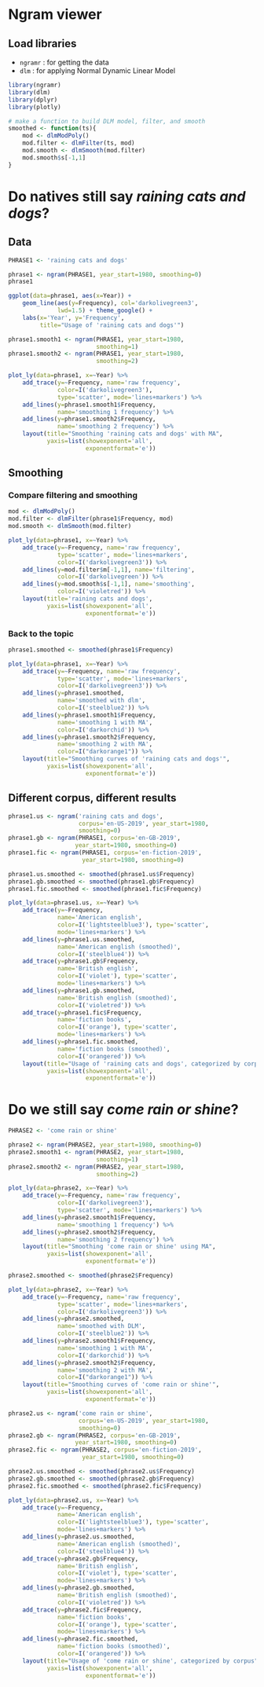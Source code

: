 # Ngram viewer

## Load libraries

-   `ngramr` : for getting the data
-   `dlm` : for applying Normal Dynamic Linear Model

```{r load libraries}
library(ngramr)
library(dlm)
library(dplyr)
library(plotly)
```

```{r custom function}
# make a function to build DLM model, filter, and smooth
smoothed <- function(ts){
    mod <- dlmModPoly()
    mod.filter <- dlmFilter(ts, mod)
    mod.smooth <- dlmSmooth(mod.filter)
    mod.smooth$s[-1,1]
}
```

# Do natives still say *raining cats and dogs*?

## Data

```{r}
PHRASE1 <- 'raining cats and dogs'
```

```{r}
phrase1 <- ngram(PHRASE1, year_start=1980, smoothing=0)
phrase1
```

```{r}
ggplot(data=phrase1, aes(x=Year)) +
    geom_line(aes(y=Frequency), col='darkolivegreen3', 
              lwd=1.5) + theme_google() + 
    labs(x='Year', y='Frequency', 
         title="Usage of 'raining cats and dogs'")
```

```{r}
phrase1.smooth1 <- ngram(PHRASE1, year_start=1980,
                         smoothing=1)
phrase1.smooth2 <- ngram(PHRASE1, year_start=1980, 
                         smoothing=2)
```

```{r phrase1_EDA}
plot_ly(data=phrase1, x=~Year) %>%
    add_trace(y=~Frequency, name='raw frequency',
              color=I('darkolivegreen3'),
              type='scatter', mode='lines+markers') %>%
    add_lines(y=phrase1.smooth1$Frequency, 
              name='smoothing 1 frequency') %>%
    add_lines(y=phrase1.smooth2$Frequency,
              name='smoothing 2 frequency') %>%
    layout(title="Smoothing 'raining cats and dogs' with MA",
           yaxis=list(showexponent='all',
                      exponentformat='e'))
```

## Smoothing

### Compare filtering and smoothing

```{r}
mod <- dlmModPoly()
mod.filter <- dlmFilter(phrase1$Frequency, mod)
mod.smooth <- dlmSmooth(mod.filter)

plot_ly(data=phrase1, x=~Year) %>%
    add_trace(y=~Frequency, name='raw frequency',
              type='scatter', mode='lines+markers',
              color=I('darkolivegreen3')) %>%
    add_lines(y=mod.filter$m[-1,1], name='filtering',
              color=I('darkolivegreen')) %>%
    add_lines(y=mod.smooth$s[-1,1], name='smoothing',
              color=I('violetred')) %>%
    layout(title='raining cats and dogs',
           yaxis=list(showexponent='all',
                      exponentformat='e'))
```

### Back to the topic

```{r get_the_smoothed_series}
phrase1.smoothed <- smoothed(phrase1$Frequency)
```

```{r plot_result}
plot_ly(data=phrase1, x=~Year) %>%
    add_trace(y=~Frequency, name='raw frequency',
              type='scatter', mode='lines+markers',
              color=I('darkolivegreen3')) %>%
    add_lines(y=phrase1.smoothed, 
              name='smoothed with dlm', 
              color=I('steelblue2')) %>%
    add_lines(y=phrase1.smooth1$Frequency, 
              name='smoothing 1 with MA',
              color=I('darkorchid')) %>%
    add_lines(y=phrase1.smooth2$Frequency,
              name='smoothing 2 with MA',
              color=I("darkorange1")) %>%
    layout(title="Smoothing curves of 'raining cats and dogs'",
           yaxis=list(showexponent='all',
                      exponentformat='e'))
```

## Different corpus, different results

```{r}
phrase1.us <- ngram('raining cats and dogs',
                    corpus='en-US-2019', year_start=1980,
                    smoothing=0)
phrase1.gb <- ngram(PHRASE1, corpus='en-GB-2019', 
                   year_start=1980, smoothing=0)
phrase1.fic <- ngram(PHRASE1, corpus='en-fiction-2019', 
                     year_start=1980, smoothing=0)

phrase1.us.smoothed <- smoothed(phrase1.us$Frequency)
phrase1.gb.smoothed <- smoothed(phrase1.gb$Frequency)
phrase1.fic.smoothed <- smoothed(phrase1.fic$Frequency)

plot_ly(data=phrase1.us, x=~Year) %>%
    add_trace(y=~Frequency, 
              name='American english',
              color=I('lightsteelblue3'), type='scatter', 
              mode='lines+markers') %>%
    add_lines(y=phrase1.us.smoothed, 
              name='American english (smoothed)', 
              color=I('steelblue4')) %>%
    add_trace(y=phrase1.gb$Frequency, 
              name='British english',
              color=I('violet'), type='scatter',
              mode='lines+markers') %>%
    add_lines(y=phrase1.gb.smoothed,
              name='British english (smoothed)',
              color=I('violetred')) %>%
    add_trace(y=phrase1.fic$Frequency, 
              name='fiction books', 
              color=I('orange'), type='scatter',
              mode='lines+markers') %>%
    add_lines(y=phrase1.fic.smoothed,
              name='fiction books (smoothed)',
              color=I('orangered')) %>%
    layout(title="Usage of 'raining cats and dogs', categorized by corpus",
           yaxis=list(showexponent='all',
                      exponentformat='e'))
```

# Do we still say *come rain or shine*?

```{r}
PHRASE2 <- 'come rain or shine'
```

```{r}
phrase2 <- ngram(PHRASE2, year_start=1980, smoothing=0)
phrase2.smooth1 <- ngram(PHRASE2, year_start=1980,
                         smoothing=1)
phrase2.smooth2 <- ngram(PHRASE2, year_start=1980, 
                         smoothing=2)
```

```{r}
plot_ly(data=phrase2, x=~Year) %>%
    add_trace(y=~Frequency, name='raw frequency',
              color=I('darkolivegreen3'),
              type='scatter', mode='lines+markers') %>%
    add_lines(y=phrase2.smooth1$Frequency, 
              name='smoothing 1 frequency') %>%
    add_lines(y=phrase2.smooth2$Frequency,
              name='smoothing 2 frequency') %>%
    layout(title="Smoothing 'come rain or shine' using MA",
           yaxis=list(showexponent='all',
                      exponentformat='e'))
```

```{r}
phrase2.smoothed <- smoothed(phrase2$Frequency)
```

```{r}
plot_ly(data=phrase2, x=~Year) %>%
    add_trace(y=~Frequency, name='raw frequency',
              type='scatter', mode='lines+markers',
              color=I('darkolivegreen3')) %>%
    add_lines(y=phrase2.smoothed, 
              name='smoothed with DLM', 
              color=I('steelblue2')) %>%
    add_lines(y=phrase2.smooth1$Frequency, 
              name='smoothing 1 with MA',
              color=I('darkorchid')) %>%
    add_lines(y=phrase2.smooth2$Frequency,
              name='smoothing 2 with MA',
              color=I("darkorange1")) %>%
    layout(title="Smoothing curves of 'come rain or shine'",
           yaxis=list(showexponent='all',
                      exponentformat='e'))
```

```{r}
phrase2.us <- ngram('come rain or shine',
                    corpus='en-US-2019', year_start=1980,
                    smoothing=0)
phrase2.gb <- ngram(PHRASE2, corpus='en-GB-2019', 
                   year_start=1980, smoothing=0)
phrase2.fic <- ngram(PHRASE2, corpus='en-fiction-2019', 
                     year_start=1980, smoothing=0)

phrase2.us.smoothed <- smoothed(phrase2.us$Frequency)
phrase2.gb.smoothed <- smoothed(phrase2.gb$Frequency)
phrase2.fic.smoothed <- smoothed(phrase2.fic$Frequency)

plot_ly(data=phrase2.us, x=~Year) %>%
    add_trace(y=~Frequency, 
              name='American english',
              color=I('lightsteelblue3'), type='scatter', 
              mode='lines+markers') %>%
    add_lines(y=phrase2.us.smoothed, 
              name='American english (smoothed)', 
              color=I('steelblue4')) %>%
    add_trace(y=phrase2.gb$Frequency, 
              name='British english',
              color=I('violet'), type='scatter',
              mode='lines+markers') %>%
    add_lines(y=phrase2.gb.smoothed,
              name='British english (smoothed)',
              color=I('violetred')) %>%
    add_trace(y=phrase2.fic$Frequency, 
              name='fiction books', 
              color=I('orange'), type='scatter',
              mode='lines+markers') %>%
    add_lines(y=phrase2.fic.smoothed,
              name='fiction books (smoothed)',
              color=I('orangered')) %>%
    layout(title="Usage of 'come rain or shine', categorized by corpus",
           yaxis=list(showexponent='all',
                      exponentformat='e'))
```
